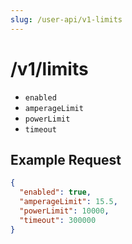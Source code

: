 ```yaml
---
slug: /user-api/v1-limits
---
```


# /v1/limits

- `enabled`
- `amperageLimit`
- `powerLimit`
- `timeout`

## Example Request


```json title="/api/v1/limits"
{
  "enabled": true,
  "amperageLimit": 15.5,
  "powerLimit": 10000,
  "timeout": 300000
}
```

